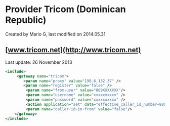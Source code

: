 
# Provider Tricom (Dominican Republic) 

 Created by  Mario G, last modified on 2014.05.31

## [www.tricom.net](http://www.tricom.net)

Last update: 26 November 2013

  
```xml
<include>
     <gateway name="tricom">
        <param name="proxy" value="190.6.132.37" />
    	<param name="register" value="false" /> 
 		 <param name="from-user" value="809XXXXXXX"/>
 		 <param name="username" value="xxxxxxxxxx" />
 		 <param name="password" value="xxxxxxxxxx" /> 
 		 <action application="set" data="effective_caller_id_number=809XXXXXXX"/>
 		 <param name="caller-id-in-from" value="false"/>
	</gateway>
</include>
```


